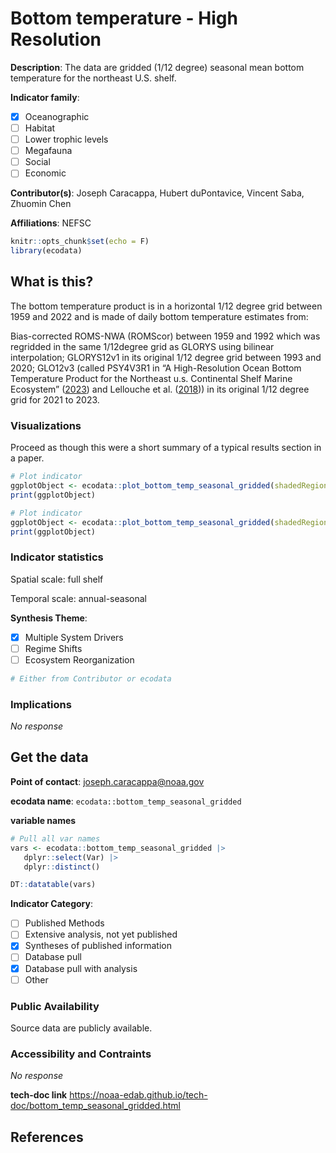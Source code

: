 # Bottom temperature - High Resolution

**Description**: The data are gridded (1/12 degree) seasonal mean bottom temperature for the northeast U.S. shelf.

**Indicator family**: 

- [X] Oceanographic
- [ ] Habitat
- [ ] Lower trophic levels
- [ ] Megafauna
- [ ] Social
- [ ] Economic

**Contributor(s)**: Joseph Caracappa, Hubert duPontavice, Vincent Saba, Zhuomin Chen

**Affiliations**: NEFSC

```{r echo=FALSE}
knitr::opts_chunk$set(echo = F)
library(ecodata)
```
## What is this?
The bottom temperature product is in a horizontal 1/12 degree grid between 1959 and 2022 and is made of daily bottom temperature estimates from:

Bias-corrected ROMS-NWA (ROMScor) between 1959 and 1992 which was regridded in the same 1/12degree grid as GLORYS using bilinear interpolation; GLORYS12v1 in its original 1/12 degree grid between 1993 and 2020; GLO12v3 (called PSY4V3R1 in “A High-Resolution Ocean Bottom Temperature Product for the Northeast u.s. Continental Shelf Marine Ecosystem” ([2023](https://noaa-edab.github.io/tech-doc/bottom-temperature---high-resolution.html#ref-duPontavice2023)) and Lellouche et al. ([2018](https://noaa-edab.github.io/tech-doc/bottom-temperature---high-resolution.html#ref-Lellouche2018))) in its original 1/12 degree grid for 2021 to 2023.

### Visualizations
Proceed as though this were a short summary of a typical results section in a paper.

```{r plot_bottom_temp_seasonal_griddedMAB}
# Plot indicator
ggplotObject <- ecodata::plot_bottom_temp_seasonal_gridded(shadedRegion=c(2013,2022))
print(ggplotObject)
```
```{r plot_bottom_temp_seasonal_griddedNE}
# Plot indicator
ggplotObject <- ecodata::plot_bottom_temp_seasonal_gridded(shadedRegion=c(2013,2022),report='NewEngland')
print(ggplotObject)
```
### Indicator statistics 
Spatial scale: full shelf

Temporal scale: annual-seasonal

**Synthesis Theme**:

- [X] Multiple System Drivers
- [ ] Regime Shifts
- [ ] Ecosystem Reorganization

```{r autostats_bottom_temp_seasonal_gridded}
# Either from Contributor or ecodata
```

### Implications
_No response_

## Get the data

**Point of contact**: [joseph.caracappa@noaa.gov](joseph.caracappa@noaa.gov){.email}

**ecodata name**: `ecodata::bottom_temp_seasonal_gridded`

**variable names**

```{r vars_bottom_temp_seasonal_gridded}
# Pull all var names
vars <- ecodata::bottom_temp_seasonal_gridded |>
   dplyr::select(Var) |>
   dplyr::distinct()

DT::datatable(vars)
```
**Indicator Category**:

- [ ] Published Methods
- [ ] Extensive analysis, not yet published
- [X] Syntheses of published information
- [ ] Database pull
- [X] Database pull with analysis
- [ ] Other

### Public Availability

Source data are publicly available.

### Accessibility and Contraints

_No response_

**tech-doc link**
<https://noaa-edab.github.io/tech-doc/bottom_temp_seasonal_gridded.html>

## References

